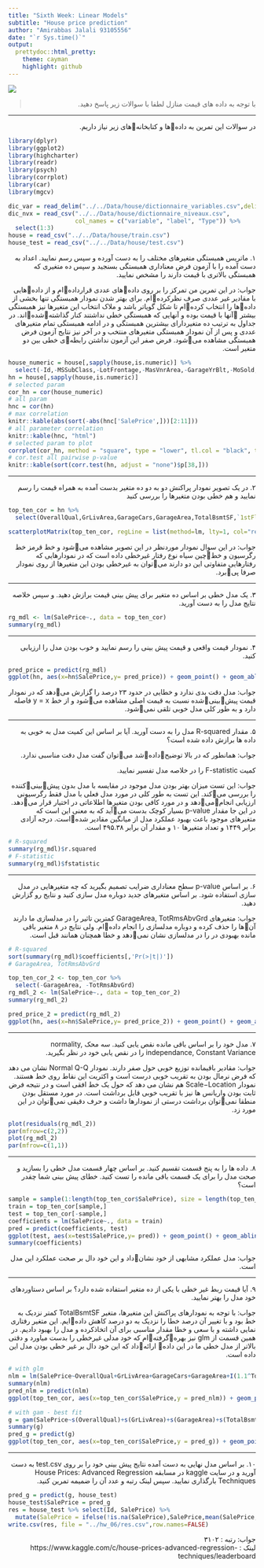 ```yaml
---
title: "Sixth Week: Linear Models"
subtitle: "House price prediction"
author: "Amirabbas Jalali 93105556"
date: "`r Sys.time()`"
output:
  prettydoc::html_pretty:
    theme: cayman
    highlight: github
---
```


<div align="center">
<img  src="images/house.jpg"  align = 'center'>
</div>

> <p dir="RTL"> 
با توجه به داده های قیمت منازل
لطفا با سوالات زیر پاسخ دهید.
</p>

***
<p dir="RTL">
در سوالات این تمرین به دادهها و کتابخانههای زیر نیاز داریم.
</p>
```r
library(dplyr)
library(ggplot2)
library(highcharter)
library(readr)
library(psych)
library(corrplot)
library(car)
library(mgcv) 

dic_var = read_delim("../../Data/house/dictionnaire_variables.csv",delim = ";") 
dic_nvx = read_csv("../../Data/house/dictionnaire_niveaux.csv",
                   col_names = c("variable", "label", "Type")) %>% 
  select(1:3) 
house = read_csv("../../Data/house/train.csv")
house_test = read_csv("../../Data/house/test.csv")
```
<p dir="RTL">
۱. ماتریس همبستگی متغیرهای مختلف را به دست آورده و سپس رسم نمایید.
اعداد به دست آمده را با آزمون فرض معناداری همبستگی بسنجید و سپس ده متغیری که همبستگی بالاتری با قیمت دارند را مشخص نمایید.
</p>
<p dir="RTL">
جواب:
در این تمرین من تمرکز را بر روی دادههای عددی قراردادهام و از دادههایی با مقادیر غیر عددی صرف نظرکردهام.
برای بهتر شدن نمودار همبستگی تنها بخشی از دادهها را انتخاب کردهام تا شکل گویاتر باشد و ملاک انتخاب این متغیرها نیز همبستگی بیشتر آنها با قیمت بوده و آنهایی که همبستگی خطی نداشتند کنار گذاشتهشدهاند.
در جداول به ترتیب ده متغیردارای بیشترین همبستگی و در ادامه همبستگی تمام متغیرهای عددی و پس از آن نمودار همبستگی متغیرهای منتخب و در آخر نیز نتایج آزمون فرض همبستگی مشاهده میشود.
فرض صفر این آزمون نداشتن رابطهی خطی بین دو متغیر است.
</p>
```r
house_numeric = house[,sapply(house,is.numeric)] %>% 
  select(-Id,-MSSubClass,-LotFrontage,-MasVnrArea,-GarageYrBlt,-MoSold,-YrSold,-PoolArea,-MiscVal,-`3SsnPorch`,-EnclosedPorch,-ScreenPorch,-KitchenAbvGr,-BsmtFinSF2,-LowQualFinSF,-BsmtHalfBath)
hn = house[,sapply(house,is.numeric)]
# selected param
cor_hn = cor(house_numeric)
# all param
hnc = cor(hn)
# max correlation
knitr::kable(abs(sort(-abs(hnc['SalePrice',]))[2:11]))
# all parameter correlation
knitr::kable(hnc, "html")
# selected param to plot
corrplot(cor_hn, method = "square", type = "lower", tl.col = "black", tl.srt = 10)
# cor.test all pairwise p-value
knitr::kable(sort(corr.test(hn, adjust = "none")$p[38,]))
```

***

<p dir="RTL">
۲. در یک تصویر نمودار پراکنش دو به دو ده متغیر بدست آمده به همراه قیمت را رسم نمایید و هم خطی بودن متغیرها را بررسی کنید
</p>

```r
top_ten_cor = hn %>% 
  select(OverallQual,GrLivArea,GarageCars,GarageArea,TotalBsmtSF,`1stFlrSF`,FullBath,TotRmsAbvGrd,YearBuilt,YearRemodAdd,SalePrice)

scatterplotMatrix(top_ten_cor, regLine = list(method=lm, lty=1, col="red") ,smooth=list(smoother=loessLine, spread=FALSE, lty.smooth=2, col.smooth="black"), col = "gray")
```
<p dir="RTL">
جواب:
در این سوال نمودار موردنظر در این تصویر مشاهده میشود و خط قرمز خط رگرسیون و خطچین سیاه نوع رفتار غیرخطی داده است که در نمودارهایی که رفتارهایی متفاوتی این دو دارند میتوان به غیرخطی بودن این متغیرها از روی نمودار صرفا پیبرد.
</p>
***

<p dir="RTL">
۳. یک مدل خطی بر اساس ده متغیر برای پیش بینی قیمت برازش دهید. و سپس خلاصه نتایج مدل را به دست آورید.
</p>

```r
rg_mdl <- lm(SalePrice~., data = top_ten_cor)
summary(rg_mdl)
```


***

<p dir="RTL">
۴. نمودار قیمت واقعی و قیمت پیش بینی را رسم نمایید و خوب بودن مدل را ارزیابی کنید.
</p>
```r
pred_price = predict(rg_mdl)
ggplot(hn, aes(x=hn$SalePrice,y= pred_price)) + geom_point() + geom_abline(slope = 1) + geom_smooth(method="lm", se=FALSE) 
```
<p dir="RTL">
جواب:
مدل دقت بدی ندارد و خطایی در حدود ۲۳ درصد را گزارش میدهد که در نمودار قیمت پیشبینیشده نسبت به قیمت اصلی مشاهده میشود و از خط 
y = x
فاصله دارد و به طور کلی مدل خوبی تلقی نمیشود.
</p>
***

<p dir="RTL">
۵. مقدار
R-squared
 مدل را به دست آورید. آیا بر اساس این کمیت مدل به خوبی به داده ها برازش داده شده است؟
</p>
<p dir="RTL">
جواب:
همانطور که در بالا توضیحدادهشد میتوان گفت مدل دقت مناسبی ندارد.
</p>
<p dir="RTL">
 کمیت
 F-statistic
 را در خلاصه مدل تفسیر نمایید.
</p>
<p dir="RTL">
جواب:
این تست میزان بهتر بودن مدل موجود در مقایسه با مدل بدون پیشبینیکننده را بررسی میکند.
این تست به طور کلی در مورد مدل فعلی با مدل فقط رگرسیونی ارزیابی انجاممیدهد و در مورد کافی بودن متغیرها اطلاعاتی در اختیار قرار میدهد.
در این جا مقدار
p-value
بسیار کوچک بدست میآید که به معنی این است که متغیرهای موجود باعث بهبود عملکرد مدل از میانگین مقادیر شدهاست.
درجه آزادی برابر ۱۴۴۹ و تعداد متغیرها ۱۰ و مقدار آن برابر ۴۹۵.۳۸ است.
</p>
```r
# R-squared
summary(rg_mdl)$r.squared
# F-statistic
summary(rg_mdl)$fstatistic
```

***

<p dir="RTL">
۶. بر اساس
p-value
 سطح معناداری ضرایب تصمیم بگیرید که چه متغیرهایی در مدل سازی استفاده شود.
بر اساس متغیرهای جدید دوباره مدل سازی کنید و نتایج رو گزارش دهید.
</p>
<p dir="RTL">
جواب:
متغیرهای 
GarageArea, TotRmsAbvGrd
کمترین تاثیر را در مدلسازی ما دارند آنها را حذف کرده و دوباره مدلسازی را انجام دادهام.
ولی نتایج در ۸ متغیر باقی مانده بهبودی در را در مدلسازی نشان نمیدهد و خطا همچنان همانند قبل است.
</p>
```r
# R-squared
sort(summary(rg_mdl)$coefficients[,'Pr(>|t|)'])
# GarageArea, TotRmsAbvGrd

top_ten_cor_2 <- top_ten_cor %>% 
  select(-GarageArea, -TotRmsAbvGrd)
rg_mdl_2 <- lm(SalePrice~., data = top_ten_cor_2)
summary(rg_mdl_2)

pred_price_2 = predict(rg_mdl_2)
ggplot(hn, aes(x=hn$SalePrice,y= pred_price_2)) + geom_point() + geom_abline(slope = 1) + geom_smooth(method="lm", se=FALSE)
```
***

<p dir="RTL">
۷. مدل خود را بر اساس باقی مانده نقص یابی کنید.
سه محک 
normality, independance, Constant Variance
 را در نقص یابی خود در نظر بگیرید.
</p>
<p dir="RTL">
جواب:
مقادیر باقیمانده توزیع خوبی حول صفر دارند.
نمودار 
Normal Q-Q 
 نشان می دهد که فرض نرمال بودن به تقریب خوبی درست است و اکثریت این نقاط روی خط هستند.
نمودار 
Scale−Location 
 هم نشان می دهد که حول یک خط افقی است و در نتیجه فرض ثابت بودن واریانس ها نیز با تقریب خوبی قابل برداشت است.
 در مورد مستقل بودن منطقا نمیتوان برداشت درستی از نمودارها داشت و حرف دقیقی نمیتوان در این مورد زد.
</p>
```r
plot(residuals(rg_mdl_2))
par(mfrow=c(2,2))
plot(rg_mdl_2)
par(mfrow=c(1,1))
```


***

<p dir="RTL">
۸. داده ها را به پنج قسمت تقسیم کنید. بر اساس چهار قسمت مدل خطی را بسازید و صحت مدل را برای یک قسمت 
باقی مانده را تست کنید. خطای پیش بینی شما چقدر است؟
</p>


```r
sample = sample(1:length(top_ten_cor$SalePrice), size = length(top_ten_cor$SalePrice)*4/5)
train = top_ten_cor[sample,]
test = top_ten_cor[-sample,]
coefficients = lm(SalePrice~., data = train)
pred = predict(coefficients, test)
ggplot(test, aes(x=test$SalePrice,y= pred)) + geom_point() + geom_abline(slope = 1) + geom_smooth(method="lm", se=FALSE) 
summary(coefficients)
```
<p dir="RTL">
جواب:
مدل عملکرد مشابهی از خود نشانداد و این خود دال بر صحت عملکرد این مدل است.
</p>
***

<p dir="RTL"> 
۹. آیا قیمت ربط غیر خطی با یکی از ده متغیر استفاده شده دارد؟
بر اساس دستاوردهای خود مدل را بهتر نمایید.
</p>
<p dir="RTL">
جواب:
با توجه به نمودارهای پراکنش این متغیرها، متغیر 
TotalBsmtSF 
 کمتر نزدیک به خط بود و با تغییر آن درصد خطا را نزدیک به دو درصد کاهش دادهایم.
 این متغیر رفتاری نمایی داشته و با سعی و خطا مقدار مناسبی برای آن اتخاذکرده و مدل را بهبود دادیم.
 در همین قسمت از 
 glm
  نیز بهرهگرفتهام که خود مدلی غیرخطی را بدست میاورد و دقتی بالاتر از مدل خطی ما در این داده ارائهداد که این خود دال بر غیر خطی بودن مدل این داده است.
</p>
```r
# with glm
nlm = lm(SalePrice~OverallQual+GrLivArea+GarageCars+GarageArea+I(1.1^TotalBsmtSF)+`1stFlrSF`+FullBath+TotRmsAbvGrd+YearBuilt+YearRemodAdd, data = top_ten_cor)
summary(nlm)
pred_nlm = predict(nlm)
ggplot(top_ten_cor, aes(x=top_ten_cor$SalePrice,y = pred_nlm)) + geom_point() + geom_abline(slope = 1) + geom_smooth(method="lm", se=FALSE) 

# with gam - best fit
g = gam(SalePrice~s(OverallQual)+s(GrLivArea)+s(GarageArea)+s(TotalBsmtSF)+s(TotRmsAbvGrd)+s(YearBuilt)+s(YearRemodAdd) , data=top_ten_cor)
summary(g)
pred_g = predict(g)
ggplot(top_ten_cor, aes(x=top_ten_cor$SalePrice,y = pred_g)) + geom_point() + geom_abline(slope = 1) + geom_smooth(method="lm", se=FALSE) 

```


***

<p dir="RTL"> 
۱۰. بر اساس مدل نهایی به دست آمده نتایج پیش بینی خود را بر روی
test.csv
به دست آورید و در سایت 
kaggle
 در مسابقه 
 House Prices: Advanced Regression Techniques
بارگذاری نمایید. سپس لینک رتبه و عدد آن را ضمیمه تمرین کنید.
</p>

```r
pred_g = predict(g, house_test)
house_test$SalePrice = pred_g
res = house_test %>% select(Id, SalePrice) %>% 
  mutate(SalePrice = ifelse(!is.na(SalePrice),SalePrice,mean(SalePrice, na.rm = TRUE)))
write.csv(res, file = "../hw_06/res.csv",row.names=FALSE)
```
<p dir="RTL">
جواب:
رتبه : ۳۱۰۲
<br>
لینک : https://www.kaggle.com/c/house-prices-advanced-regression-techniques/leaderboard
</p>

